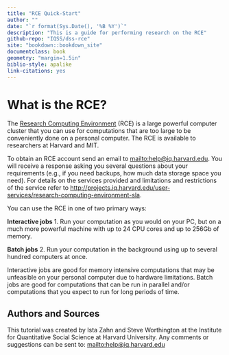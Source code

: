 ```yaml
---
title: "RCE Quick-Start"
author: ""
date: "`r format(Sys.Date(), '%B %Y')`"
description: "This is a guide for performing research on the RCE"
github-repo: "IQSS/dss-rce"
site: "bookdown::bookdown_site"
documentclass: book
geometry: "margin=1.5in"
biblio-style: apalike
link-citations: yes
---
```


# What is the RCE?

The [Research Computing Environment](https://rce-docs.hmdc.harvard.edu/book/rce-docs) (RCE) is a large powerful computer
cluster that you can use for computations that are too large to be
conveniently done on a personal computer. The RCE is available to
researchers at Harvard and MIT.

To obtain an RCE account send an email to
[mailto:help@iq.harvard.edu](mailto:help@iq.harvard.edu). You will
receive a response asking you several questions about your requirements
(e.g., if you need backups, how much data storage space you need). For
details on the services provided and limitations and restrictions of the
service refer to
<http://projects.iq.harvard.edu/user-services/research-computing-environment-sla>.

You can use the RCE in one of two primary ways:

**Interactive jobs**
1.   Run your computation as you would on your PC, but on a much more
     powerful machine with up to 24 CPU cores and up to 256Gb of memory.

**Batch jobs**
2.   Run your computation in the background using up to several hundred
     computers at once.

Interactive jobs are good for memory intensive computations that may be
unfeasible on your personal computer due to hardware limitations. Batch
jobs are good for computations that can be run in parallel and/or
computations that you expect to run for long periods of time.


## Authors and Sources {-}

This tutorial was created by Ista Zahn and Steve Worthington at the Institute for Quantitative Social Science at Harvard University. Any comments or suggestions can be sent to: [mailto:help@iq.harvard.edu](mailto:help@iq.harvard.edu)
